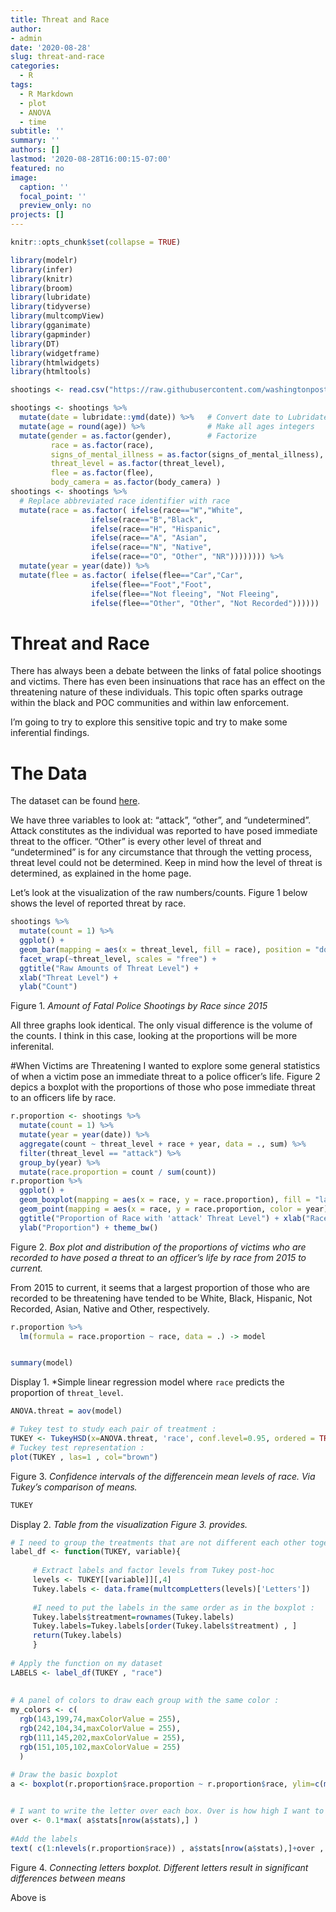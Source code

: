 ```yaml
---
title: Threat and Race
author: 
- admin
date: '2020-08-28'
slug: threat-and-race
categories:
  - R
tags:
  - R Markdown
  - plot
  - ANOVA
  - time
subtitle: ''
summary: ''
authors: []
lastmod: '2020-08-28T16:00:15-07:00'
featured: no
image:
  caption: ''
  focal_point: ''
  preview_only: no
projects: []
---
```


```r
knitr::opts_chunk$set(collapse = TRUE)

library(modelr)
library(infer)
library(knitr)
library(broom)
library(lubridate)
library(tidyverse)
library(multcompView)
library(gganimate)
library(gapminder)
library(DT)
library(widgetframe)
library(htmlwidgets)
library(htmltools)

shootings <- read.csv("https://raw.githubusercontent.com/washingtonpost/data-police-shootings/master/fatal-police-shootings-data.csv", header = T)

shootings <- shootings %>% 
  mutate(date = lubridate::ymd(date)) %>%   # Convert date to Lubridate
  mutate(age = round(age)) %>%              # Make all ages integers
  mutate(gender = as.factor(gender),        # Factorize
         race = as.factor(race),
         signs_of_mental_illness = as.factor(signs_of_mental_illness),
         threat_level = as.factor(threat_level),
         flee = as.factor(flee),
         body_camera = as.factor(body_camera) )
shootings <- shootings %>%
  # Replace abbreviated race identifier with race
  mutate(race = as.factor( ifelse(race=="W","White",
                  ifelse(race=="B","Black",
                  ifelse(race=="H", "Hispanic",
                  ifelse(race=="A", "Asian",
                  ifelse(race=="N", "Native",
                  ifelse(race=="O", "Other", "NR")))))))) %>%
  mutate(year = year(date)) %>%
  mutate(flee = as.factor( ifelse(flee=="Car","Car",
                  ifelse(flee=="Foot","Foot",
                  ifelse(flee=="Not fleeing", "Not Fleeing",
                  ifelse(flee=="Other", "Other", "Not Recorded"))))))
```

# Threat and Race
There has always been a debate between the links of fatal police shootings and victims. There has even been insinuations that race has an effect on the threatening nature of these individuals. This topic often sparks outrage within the black and POC communities and within law enforcement. 

I'm going to try to explore this sensitive topic and try to make some inferential findings.

# The Data
The dataset can be found [here](https://github.com/washingtonpost/data-police-shootings).

We have three variables to look at: "attack", "other", and "undetermined". Attack constitutes as the individual was reported to have posed immediate threat to the officer. "Other" is every other level of threat and "undetermined" is for any circumstance that through the vetting process, threat level could not be determined. 
Keep in mind how the level of threat is determined, as explained in the home page.

Let's look at the visualization of the raw numbers/counts. Figure 1 below shows the level of reported threat by race. 

```r
shootings %>%
  mutate(count = 1) %>%
  ggplot() +
  geom_bar(mapping = aes(x = threat_level, fill = race), position = "dodge") +
  facet_wrap(~threat_level, scales = "free") + 
  ggtitle("Raw Amounts of Threat Level") +
  xlab("Threat Level") +
  ylab("Count")
```
Figure 1.
*Amount of Fatal Police Shootings by Race since 2015* 

All three graphs look identical. The only visual difference is the volume of the counts. I think in this case, looking at the proportions will be more inferenital. 


#When Victims are Threatening
I wanted to explore some general statistics of when a victim pose an immediate threat to a police officer's life. Figure 2 depics a boxplot with the proportions of those who pose immediate threat to an officers life by race. 

```r
r.proportion <- shootings %>%
  mutate(count = 1) %>%
  mutate(year = year(date)) %>%
  aggregate(count ~ threat_level + race + year, data = ., sum) %>%
  filter(threat_level == "attack") %>%
  group_by(year) %>%
  mutate(race.proportion = count / sum(count))
r.proportion %>%
  ggplot() +
  geom_boxplot(mapping = aes(x = race, y = race.proportion), fill = "lavender") +
  geom_point(mapping = aes(x = race, y = race.proportion, color = year)) +
  ggtitle("Proportion of Race with 'attack' Threat Level") + xlab("Race") +
  ylab("Proportion") + theme_bw()


```
Figure 2. 
*Box plot and distribution of the proportions of victims who are recorded to have posed a threat to an officer's life by race from 2015 to current.*


From 2015 to current, it seems that a largest proportion of those who are recorded to be threatening have tended to be White, Black, Hispanic, Not Recorded, Asian, Native and Other, respectively. 

```r
r.proportion %>%
  lm(formula = race.proportion ~ race, data = .) -> model


summary(model)
```
Display 1. *Simple linear regression model where `race` predicts the proportion of `threat_level`.


```r
ANOVA.threat = aov(model)

# Tukey test to study each pair of treatment :
TUKEY <- TukeyHSD(x=ANOVA.threat, 'race', conf.level=0.95, ordered = TRUE)
# Tuckey test representation :
plot(TUKEY , las=1 , col="brown")


```
Figure 3. *Confidence intervals of the differencein mean levels of race. Via Tukey's comparison of means.*


```r
TUKEY
```
Display 2. *Table from the visualization Figure 3. provides.*


```r
# I need to group the treatments that are not different each other together.
label_df <- function(TUKEY, variable){
 
     # Extract labels and factor levels from Tukey post-hoc 
     levels <- TUKEY[[variable]][,4]
     Tukey.labels <- data.frame(multcompLetters(levels)['Letters'])
     
     #I need to put the labels in the same order as in the boxplot :
     Tukey.labels$treatment=rownames(Tukey.labels)
     Tukey.labels=Tukey.labels[order(Tukey.labels$treatment) , ]
     return(Tukey.labels)
     }
 
# Apply the function on my dataset
LABELS <- label_df(TUKEY , "race")
 
 
# A panel of colors to draw each group with the same color :
my_colors <- c( 
  rgb(143,199,74,maxColorValue = 255),
  rgb(242,104,34,maxColorValue = 255), 
  rgb(111,145,202,maxColorValue = 255),
  rgb(151,105,102,maxColorValue = 255)
  )
 
# Draw the basic boxplot
a <- boxplot(r.proportion$race.proportion ~ r.proportion$race, ylim=c(min(r.proportion$race.proportion) , 1.1*max(r.proportion$race.proportion)) , col=my_colors[as.numeric(LABELS[,1])] , ylab="value" , main="")


# I want to write the letter over each box. Over is how high I want to write it.
over <- 0.1*max( a$stats[nrow(a$stats),] )
 
#Add the labels
text( c(1:nlevels(r.proportion$race)) , a$stats[nrow(a$stats),]+over , LABELS[,1]  , col  = my_colors[as.numeric(LABELS[,1])] )
```
Figure 4. *Connecting letters boxplot. Different letters result in significant differences between means*


Above is 



